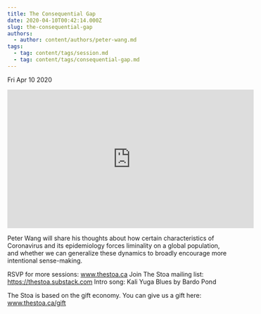 ```yaml
---
title: The Consequential Gap
date: 2020-04-10T00:42:14.000Z
slug: the-consequential-gap
authors:
  - author: content/authors/peter-wang.md
tags:
  - tag: content/tags/session.md
  - tag: content/tags/consequential-gap.md
---
```






Fri Apr 10 2020

<iframe width="560" height="315" src="https://www.youtube.com/embed/fgLyXwCqxZE" title="The Consequential Gap w/ Peter Wang" frameborder="0" allow="accelerometer; autoplay; clipboard-write; encrypted-media; gyroscope; picture-in-picture" allowfullscreen ></iframe>

Peter Wang will share his thoughts about how certain characteristics of Coronavirus and its epidemiology forces liminality on a global population, and whether we can generalize these dynamics to broadly encourage more intentional sense-making. 

RSVP for more sessions: www.thestoa.ca
Join The Stoa mailing list: https://thestoa.substack.com
Intro song: Kali Yuga Blues by Bardo Pond

The Stoa is based on the gift economy. You can give us a gift here: www.thestoa.ca/gift


